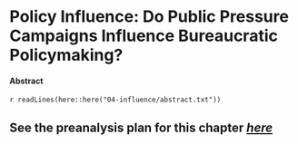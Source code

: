 # Policy Influence: Do Public Pressure Campaigns Influence Bureaucratic Policymaking?

#### Abstract {-}

`r readLines(here::here("04-influence/abstract.txt"))`

## See the preanalysis plan for this chapter [_here_](https://github.com/judgelord/dissertation/blob/master/04-influence/preanalysis.pdf)